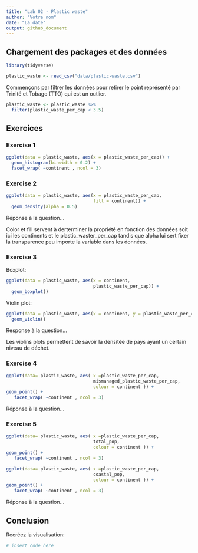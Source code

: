 ```yaml
---
title: "Lab 02 - Plastic waste"
author: "Votre nom"
date: "La date"
output: github_document
---
```


## Chargement des packages et des données

```r
library(tidyverse) 
```

```r
plastic_waste <- read_csv("data/plastic-waste.csv")
```

Commençons par filtrer les données pour retirer le point représenté par Trinité et Tobago (TTO) qui est un outlier.

```r
plastic_waste <- plastic_waste %>%
  filter(plastic_waste_per_cap < 3.5)
```


## Exercices

### Exercise 1

```r
ggplot(data = plastic_waste, aes(x = plastic_waste_per_cap)) +
  geom_histogram(binwidth = 0.2) +
  facet_wrap( ~continent , ncol = 3)

```

### Exercise 2

```r
ggplot(data = plastic_waste, aes(x = plastic_waste_per_cap,
                                 fill = continent)) +
  geom_density(alpha = 0.5) 
```

Réponse à la question...

Color et fill servent à derterminer la propriété en fonction des données soit ici les continents et le plastic_waster_per_cap tandis que alpha lui sert fixer la transparence peu importe la variable dans les données.

### Exercise 3

Boxplot:

```r
ggplot(data = plastic_waste, aes(x = continent,
                                 plastic_waste_per_cap)) +
  geom_boxplot()
```

Violin plot:

```r
ggplot(data = plastic_waste, aes(x = continent, y = plastic_waste_per_cap)) +
  geom_violin()
```

Response à la question...

Les violins plots permettent de savoir la densitée de pays ayant un certain niveau de déchet.

### Exercise 4

  
```r
ggplot(data= plastic_waste, aes( x =plastic_waste_per_cap, 
                                 mismanaged_plastic_waste_per_cap,
                                 colour = continent )) +
geom_point() + 
   facet_wrap( ~continent , ncol = 3)
```

Réponse à la question...

### Exercise 5


```r
ggplot(data= plastic_waste, aes( x =plastic_waste_per_cap, 
                                 total_pop,
                                 colour = continent )) +
geom_point() + 
   facet_wrap( ~continent , ncol = 3)
```

```r
ggplot(data= plastic_waste, aes( x =plastic_waste_per_cap, 
                                 coastal_pop,
                                 colour = continent )) +
geom_point() + 
   facet_wrap( ~continent , ncol = 3)
```

Réponse à la question...

## Conclusion

Recréez la visualisation:

```r
# insert code here
```
